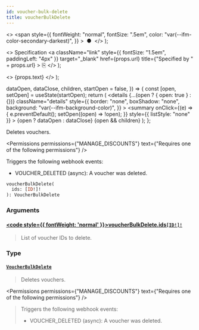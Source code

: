 ```yaml
---
id: voucher-bulk-delete
title: voucherBulkDelete
---
```


  <>
    <span
      style={{
        fontWeight: "normal",
        fontSize: ".5em",
        color: "var(--ifm-color-secondary-darkest)",
      }}
    >
      &nbsp;●&nbsp;
    </span>
  </>
);

  <>
    Specification
    <a
      className="link"
      style={{ fontSize: "1.5em", paddingLeft: "4px" }}
      target="\_blank"
      href={props.url}
      title={"Specified by " + props.url}
    >
      ⎘
    </a>
  </>
);

  <>
    <span className={props.class}>{props.text}</span>
  </>
);


  dataOpen,
  dataClose,
  children,
  startOpen = false,
}) => {
  const [open, setOpen] = useState(startOpen);
  return (
    <details
      {...(open ? { open: true } : {})}
      className="details"
      style={{
        border: "none",
        boxShadow: "none",
        background: "var(--ifm-background-color)",
      }}
    >
      <summary
        onClick={(e) => {
          e.preventDefault();
          setOpen((open) => !open);
        }}
        style={{ listStyle: "none" }}
      >
        {open ? dataOpen : dataClose}
      </summary>
      {open && children}
    </details>
  );
};

Deletes vouchers.

<Permissions
  permissions={"MANAGE_DISCOUNTS"}
  text={"Requires one of the following permissions"}
/>

Triggers the following webhook events:

- VOUCHER_DELETED (async): A voucher was deleted.

```graphql
voucherBulkDelete(
  ids: [ID!]!
): VoucherBulkDelete
```

### Arguments

#### [<code style={{ fontWeight: 'normal' }}>voucherBulkDelete.<b>ids</b></code>](#)<Bullet />[`[ID!]!`](../../../api-reference/miscellaneous/scalars/id) <Badge class="badge badge--secondary" text="non-null"/> <Badge class="badge badge--secondary" text="scalar"/> <Badge class="badge badge--secondary" text="miscellaneous"/>

> List of voucher IDs to delete.

### Type

#### [`VoucherBulkDelete`](../../../api-reference/discounts/objects/voucher-bulk-delete) <Badge class="badge badge--secondary" text="object"/> <Badge class="badge badge--secondary" text="discounts"/>

> Deletes vouchers.

<Permissions
  permissions={"MANAGE_DISCOUNTS"}
  text={"Requires one of the following permissions"}
/>

> Triggers the following webhook events:
>
> - VOUCHER_DELETED (async): A voucher was deleted.

